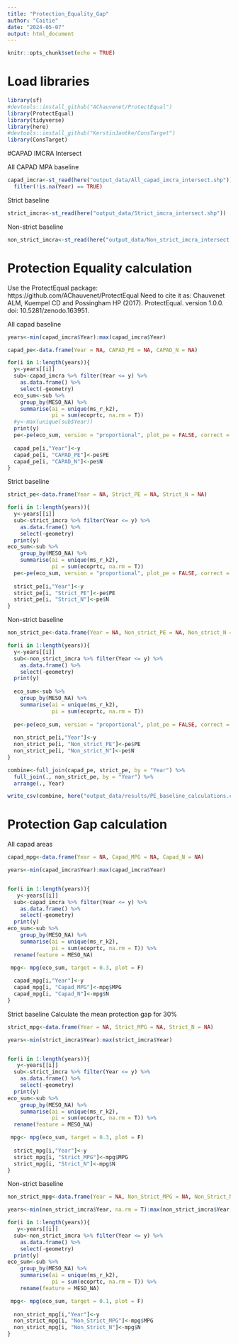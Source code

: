 ```yaml
---
title: "Protection_Equality_Gap"
author: "Caitie"
date: "2024-05-07"
output: html_document
---
```


```r
knitr::opts_chunk$set(echo = TRUE)
```

# Load libraries
```r
library(sf)
#devtools::install_github("AChauvenet/ProtectEqual")
library(ProtectEqual)
library(tidyverse)
library(here)
#devtools::install_github("KerstinJantke/ConsTarget")
library(ConsTarget)
```

#CAPAD IMCRA Intersect

All CAPAD MPA baseline

```r
capad_imcra<-st_read(here("output_data/All_capad_imcra_intersect.shp")) %>% 
  filter(!is.na(Year) == TRUE)
```


Strict baseline

```r
strict_imcra<-st_read(here("output_data/Strict_imcra_intersect.shp")) 
```


Non-strict baseline

```r
non_strict_imcra<-st_read(here("output_data/Non_strict_imcra_intersect.shp")) 
```


# Protection Equality calculation

Use the ProtectEqual package: https://github.com/AChauvenet/ProtectEqual
Need to cite it as: Chauvenet ALM, Kuempel CD and Possingham HP (2017). ProtectEqual. version 1.0.0. doi: 10.5281/zenodo.163951.

All capad baseline

```r
years<-min(capad_imcra$Year):max(capad_imcra$Year)

capad_pe<-data.frame(Year = NA, CAPAD_PE = NA, CAPAD_N = NA)

for(i in 1:length(years)){
  y<-years[[i]]
  sub<-capad_imcra %>% filter(Year <= y) %>%
    as.data.frame() %>%
    select(-geometry)
  eco_sum<-sub %>%
    group_by(MESO_NA) %>%
    summarise(ai = unique(ms_r_k2),
              pi = sum(ecoprtc, na.rm = T))
  #y<-max(unique(sub$Year))
  print(y)
  pe<-pe(eco_sum, version = "proportional", plot_pe = FALSE, correct = TRUE)
  
  capad_pe[i,"Year"]<-y
  capad_pe[i, "CAPAD_PE"]<-pe$PE
  capad_pe[i, "CAPAD_N"]<-pe$N
}
```


Strict baseline
```r
strict_pe<-data.frame(Year = NA, Strict_PE = NA, Strict_N = NA)

for(i in 1:length(years)){
  y<-years[[i]]
  sub<-strict_imcra %>% filter(Year <= y) %>%
    as.data.frame() %>%
    select(-geometry)
  print(y)
eco_sum<-sub %>%
    group_by(MESO_NA) %>%
    summarise(ai = unique(ms_r_k2),
              pi = sum(ecoprtc, na.rm = T))
  pe<-pe(eco_sum, version = "proportional", plot_pe = FALSE, correct = TRUE)
  
  strict_pe[i,"Year"]<-y
  strict_pe[i, "Strict_PE"]<-pe$PE
  strict_pe[i, "Strict_N"]<-pe$N
}
```


Non-strict baseline

```r
non_strict_pe<-data.frame(Year = NA, Non_strict_PE = NA, Non_strict_N = NA)

for(i in 1:length(years)){
  y<-years[[i]]
  sub<-non_strict_imcra %>% filter(Year <= y) %>%
    as.data.frame() %>%
    select(-geometry)
  print(y)
  
  eco_sum<-sub %>%
    group_by(MESO_NA) %>%
    summarise(ai = unique(ms_r_k2),
              pi = sum(ecoprtc, na.rm = T))
  
  pe<-pe(eco_sum, version = "proportional", plot_pe = FALSE, correct = TRUE)
  
  non_strict_pe[i,"Year"]<-y
  non_strict_pe[i, "Non_strict_PE"]<-pe$PE
  non_strict_pe[i, "Non_strict_N"]<-pe$N
}
```


```r
combine<-full_join(capad_pe, strict_pe, by = "Year") %>% 
  full_join(., non_strict_pe, by = "Year") %>% 
  arrange(., Year)
```


```r
write_csv(combine, here("output_data/results/PE_baseline_calculations.csv"))
```


# Protection Gap calculation
All capad areas 
```r
capad_mpg<-data.frame(Year = NA, Capad_MPG = NA, Capad_N = NA)

years<-min(capad_imcra$Year):max(capad_imcra$Year)


for(i in 1:length(years)){
   y<-years[[i]]
  sub<-capad_imcra %>% filter(Year <= y) %>%
    as.data.frame() %>%
    select(-geometry)
  print(y)
eco_sum<-sub %>%
    group_by(MESO_NA) %>%
    summarise(ai = unique(ms_r_k2),
              pi = sum(ecoprtc, na.rm = T)) %>% 
  rename(feature = MESO_NA)

 mpg<- mpg(eco_sum, target = 0.3, plot = F)
  
  capad_mpg[i,"Year"]<-y
  capad_mpg[i, "Capad_MPG"]<-mpg$MPG
  capad_mpg[i, "Capad_N"]<-mpg$N
}
```



Strict baseline
Calculate the mean protection gap for 30%
```r

strict_mpg<-data.frame(Year = NA, Strict_MPG = NA, Strict_N = NA)

years<-min(strict_imcra$Year):max(strict_imcra$Year)


for(i in 1:length(years)){
   y<-years[[i]]
  sub<-strict_imcra %>% filter(Year <= y) %>%
    as.data.frame() %>%
    select(-geometry)
  print(y)
eco_sum<-sub %>%
    group_by(MESO_NA) %>%
    summarise(ai = unique(ms_r_k2),
              pi = sum(ecoprtc, na.rm = T)) %>% 
  rename(feature = MESO_NA)

 mpg<- mpg(eco_sum, target = 0.3, plot = F)
  
  strict_mpg[i,"Year"]<-y
  strict_mpg[i, "Strict_MPG"]<-mpg$MPG
  strict_mpg[i, "Strict_N"]<-mpg$N
}
```


Non-strict baseline
```r
non_strict_mpg<-data.frame(Year = NA, Non_Strict_MPG = NA, Non_Strict_N = NA)

years<-min(non_strict_imcra$Year, na.rm = T):max(non_strict_imcra$Year, na.rm=T)

for(i in 1:length(years)){
   y<-years[[i]]
  sub<-non_strict_imcra %>% filter(Year <= y) %>%
    as.data.frame() %>%
    select(-geometry)
  print(y)
eco_sum<-sub %>%
    group_by(MESO_NA) %>%
    summarise(ai = unique(ms_r_k2),
              pi = sum(ecoprtc, na.rm = T)) %>% 
    rename(feature = MESO_NA)

 mpg<- mpg(eco_sum, target = 0.1, plot = F)
  
  non_strict_mpg[i,"Year"]<-y
  non_strict_mpg[i, "Non_Strict_MPG"]<-mpg$MPG
  non_strict_mpg[i, "Non_Strict_N"]<-mpg$N
}
```

